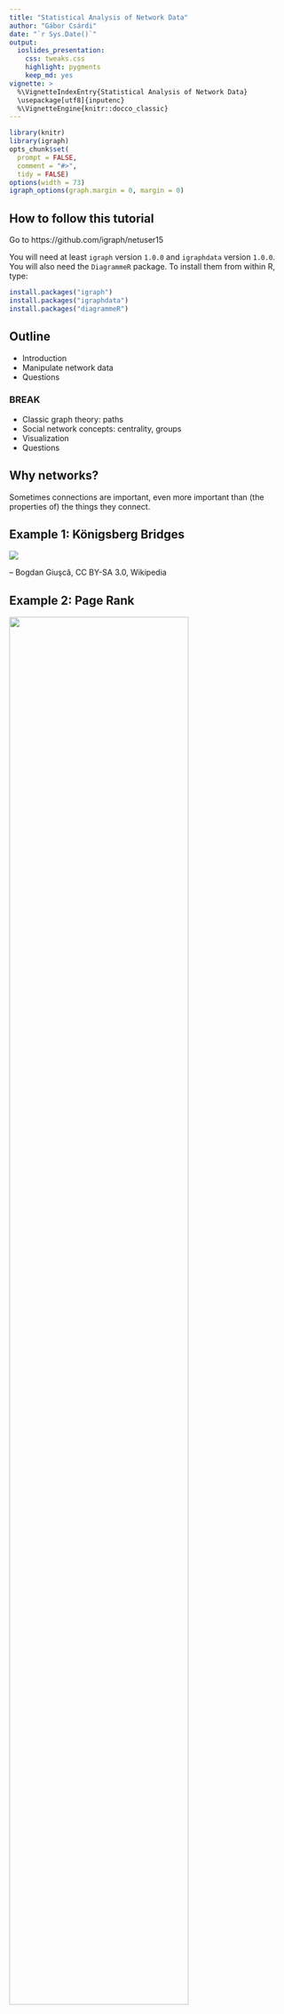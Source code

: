 ```yaml
---
title: "Statistical Analysis of Network Data"
author: "Gábor Csárdi"
date: "`r Sys.Date()`"
output:
  ioslides_presentation:
    css: tweaks.css
    highlight: pygments
    keep_md: yes
vignette: >
  %\VignetteIndexEntry{Statistical Analysis of Network Data}
  \usepackage[utf8]{inputenc}
  %\VignetteEngine{knitr::docco_classic}
---
```


```r
library(knitr)
library(igraph)
opts_chunk$set(
  prompt = FALSE,
  comment = "#>",
  tidy = FALSE)
options(width = 73)
igraph_options(graph.margin = 0, margin = 0)
```

## How to follow this tutorial

Go to https://github.com/igraph/netuser15

You will need at least `igraph` version `1.0.0` and `igraphdata` version
`1.0.0`. You will also need the `DiagrammeR` package. To install them
from within R, type:

```r
install.packages("igraph")
install.packages("igraphdata")
install.packages("diagrammeR")
```



## Outline

* Introduction
* Manipulate network data
* Questions

### BREAK

* Classic graph theory: paths
* Social network concepts: centrality, groups
* Visualization
* Questions

## Why networks?

Sometimes connections are important, even more important than
(the properties of) the things they connect.

## Example 1: Königsberg Bridges

![](images/Konigsberg_bridges.png)

-- Bogdan Giuşcă, CC BY-SA 3.0, Wikipedia

## Example 2: Page Rank

<img src="images/ILLUSTRATION3.PNG.png" width="80%">

http://computationalculture.net/article/what_is_in_pagerank

## Example 3: Matching Twitter to Facebook

![](images/twitter-facebook-branding2.png)

http://morganlinton.com/wp-content/uploads/2013/12/twitter-facebook-branding2.png

## Example 4: Detection of groups 

![](images/389px-Network_Community_Structure.svg.png)

https://en.wikipedia.org/wiki/Community_structure#/
media/File:Network_Community_Structure.svg

<!-- ## Example 5: Detection of unusual activity -->

<!-- Detection of dense parts of the network, that were not dense before. -->

## About igraph

* Network analysis library, written mostly in C/C++.
* Interface to R and Python
* https://github.com/igraph
* http://igraph.org
* Mailing list, stack overflow help.
* Open GitHub issues for bugs

# Creating and manipulating networks in R/igraph.

## What is a network or graph?

```r
set.seed(42)
library(igraph)
library(igraphdata)
data(karate)
par(mar=c(0,0,0,0))
plot(karate, margin = 0)
```

## More formally:

* `V`: set of vertices
* `E`: subset of ordered or unordered pairs of vertices. Multiset, really.

## Creating toy networks with `make_graph`

```r
library(igraph)
```

```r
toy1 <- make_graph(~ A - B, B - C - D, D - E:F:A, A:B - G:H)
toy1
```

----

```r
plot(toy1)
```

----

```r
toy2 <- make_graph(~ A -+ B, B -+ C -+ D +- A:B)
toy2
```

----

```r
plot(toy2)
```

## Printout of a graph

```r
toy2
```

`IGRAPH` means this is a graph object. Next, comes a four letter
code:

* `U` or `D` for undirected or directed
* `N` if the graph is named, always use named graphs for real data sets.
* `W` if the graph is weighted (has a `weight` edge attribute).
* `B` if the graph is bipartite (has a `type` vertex attribute).

## Attributes

```r
make_ring(5)
```

* Some graphs have a name (`name` graph attribute), that comes after
the two dashes.
* Then the variuos attributes are listed. Attributes
are metadata that is attached to the vertices, edges, or the graph
itself.
* `(v/c)` means that `name` is a vertex attribute, and it is
character.
* `(e/.)` means an edge attribute, `(g/.)` means a graph attribute

-----

```r
make_ring(5)
```
* Attribute types: `c` for character, `n` for numeric, `l` for
logical and `x` (complex) for anything else.
* igraph treats some attributes specially. Always start your non-special
attributes with an uppercase letter.

## Real network data

## Adjacency matrices

```r
A <- matrix(sample(0:1, 100, replace = TRUE), nrow = 10)
A
```

-----

```r
graph_from_adjacency_matrix(A)
```

## List of edges

```r
L <- matrix(sample(1:10, 20, replace = TRUE), ncol = 2)
L
```

-----

```r
graph_from_edgelist(L)
```

## Two tables, one for vertices, one for edges

```r
edges <- data.frame(
  stringsAsFactors = FALSE,
  from = c("BOS", "JFK", "LAX"),
  to   = c("JFK", "LAX", "JFK"),
  Carrier = c("United", "Jetblue", "Virgin America"),
  Departures = c(30, 60, 121)
)
vertices <- data.frame(
  stringsAsFactors = FALSE,
  name = c("BOS", "JFK", "LAX"),
  City = c("Boston, MA", "New York City, NY",
    "Los Angeles, CA")
)
```

-----

```r
edges
```

-----

```r
vertices
```

-----

```r
toy_air <- graph_from_data_frame(edges, vertices = vertices)
toy_air
```

----

The real US airports data set is in the `igraphdata` package:

```r
library(igraphdata)
data(USairports)
USairports
```

----

Converting it back to tables

```r
as_data_frame(toy_air, what = "edges")
```

-----

```r
as_data_frame(toy_air, what = "vertices")
```

-----

Long data frames

```r
as_long_data_frame(toy_air)
```

-----

Quickly look at the metadata, without conversion:

```r
V(USairports)[[1:5]]
```

----

```r
E(USairports)[[1:5]]
```

## Weighted graphs

Numbers (usually real) assigned to edges. E.g. number of departures,
or number of passengers.

![](images/graph6.png)

http://web.cecs.pdx.edu/~sheard/course/Cs163/Doc/Graphs.html

## Multigraphs

They have multiple (directed) edges between the
same pair of vertices. A graph that has no multiple edges
and no loop edges is a simple graph.

![](images/Multi-pseudograph.png)

https://en.wikipedia.org/wiki/Multigraph

Multi-graphs are nasty. Always check if your graph is a multi-graph.

-----

```r
is_simple(USairports)
sum(which_multiple(USairports))
sum(which_loop(USairports))
```

-----

`simplify()` creates a simple graph from a multigraph, in a flexible
way: you can specify what it should do with the edge attributes.

```r
air <- simplify(USairports, edge.attr.comb =
  list(Departures = "sum", Seats = "sum", Passengers = "sum", "ignore"))
is_simple(air)
summary(air)
``` 

## Querying and manipulating networks: the `[` and `[[` operators

The `[` operator treats the graph as an adjacency matrix.

```
    BOS JFK ANC EWR . . .
BOS   .   1   .   1
JFK   1   .   1   .
ANC   .   1   .   .
EWR   1   .   1   .
. . .
```
-----

The `[[` operator treats the graph as an adjacency list.

```r
BOS: JFK, LAX, EWR, MKE, PVD
JFK: BGR, BOS, SFO, BNA, BUF, SRQ, RIC RDU, MSP
LAX: DTW, MSY, LAS, FLL, STL,
. . .
```

## Queries

Does an edge exist?

```r
air["BOS", "JFK"]
air["BOS", "ANC"]
```

-----

Convert the graph to an adjacency matrix, or just a part of it:

```r
air[c("BOS", "JFK", "ANC"), c("BOS", "JFK", "ANC")]
```

For weighted graphs, query the edge weight:

```r
E(air)$weight <- E(air)$Passengers
air["BOS", "JFK"]
```

----

All adjacenct vertices of a vertex:

```r
air[["BOS"]]
```

----

```r
air[[, "BOS"]]
```

## Manipulation

Add an edge (and potentially set its weight):
```r
air["BOS", "ANC"] <- TRUE
air["BOS", "ANC"]
```

Remove an edge:
```r
air["BOS", "ANC"] <- FALSE
air["BOS", "ANC"]
```

----

Note that you can use all allowed indexing modes, e.g.
```r
g <- make_empty_graph(10)
g[-1, 1] <- TRUE
g
```
creates a star graph.

----

Add vertices to a graph:

```r
g <- make_ring(10) + 2
plot(g)
```

----

Add vertices with attributes:

```r
g <- make_(ring(10), with_vertex_(color = "grey")) +
  vertices(2, color = "red")
plot(g)
```

----

Add an edge

```r
g <- make_(star(10), with_edge_(color = "grey")) +
  edge(5, 6, color = "red")
plot(g)
```

----

Add a chain of edges

```r
g <- make_(empty_graph(5)) + path(1,2,3,4,5,1)
g2 <- make_(empty_graph(5)) + path(1:5, 1)
g
g2
```

## Exercise

Create the wheel graph.

```r
plot(make_star(11, center = 11, mode = "undirected") + path(1:10, 1))
```

## (A) solution

```r
make_star(11, center = 11, mode = "undirected") + path(1:10, 1)
```

## Vertex sequences

They are the key objects to manipulate graphs. Vertex sequences
can be created in various ways. Most frequently used ones:

|expression                 |result                            |
|:--------------------------|:---------------------------------|
|`V(air)`                   |All vertices.                     |
|`V(air)[1,2:5]`            |Vertices in these positions       |
|`V(air)[degree(air) < 2]`  |Vertices satisfying condition     |
|`V(air)[nei('BOS')]`       |Neighbors of a vertex             |
|`V(air)['BOS', 'JFK']`     |Select given vertices             |

## Edge sequences

The same for edges:

|expresssion                |result                                       |
|:--------------------------|:--------------------------------------------|
|`E(air)`                   |All edges.                                   |
|`E(air)[FL %--% CA]`       |Edges between two vertex sets                |
|`E(air)[FL %->% CA]`       |Edges between two vertex sets, directionally |
|`E(air, path = P)`         |Edges along a path                           |
|`E(air)[to('BOS')]`        |Incoming edges of a vertex                   |
|`E(air)[from('BOS')]`      |Outgoing edges of a vertex                   |

## Manipulate attributes via vertex and edge sequences

```r
FL <- V(air)[grepl("FL$", City)]
CA <- V(air)[grepl("CA$", City)]

V(air)$color <- "grey"
V(air)[FL]$color <- "blue"
V(air)[CA]$color <- "blue"
```

----

```r
E(air)[FL %--% CA]
E(air)$color <- "grey"
E(air)[FL %--% CA]$color <- "red"
```

## Quick look at metadata

```r
V(air)[[1:5]]
```

----

```r
E(air)[[1:5]]
```

# BREAK

## Paths


```r
set.seed(42)
g <- sample_gnp(12, 0.25)
l <- layout_nicely(g)
par(mar=c(0,0,0,0))
plot(g, margin = 0, layout = l)
```

## Paths

```r
pa <- V(g)[11, 2, 12, 8]
V(g)[pa]$color <- 'green'
E(g)$color <- 'grey'
E(g, path = pa)$color <- 'red'
E(g, path = pa)$width <- 3
par(mar=c(0,0,0,0))
plot(g, margin = 0, layout = l)
```

## Define a path in igraph

```r
set.seed(42)
g <- sample_gnp(12, 0.25)

pa <- V(g)[11, 2, 12, 8]

V(g)[pa]$color <- 'green'
E(g)$color <- 'grey'
E(g, path = pa)$color <- 'red'
E(g, path = pa)$width <- 3
```

----

```r
par(mar=c(0,0,0,0))
plot(g, margin = 0, layout = layout_nicely)
```

## Shortest paths

```r
set.seed(42)
g <- sample_gnp(12, 0.25)
pa <- V(g)[11, 2, 12, 8]
V(g)[pa]$color <- 'green'
E(g)$color <- 'grey'
E(g, path = pa)$color <- 'red'
E(g, path = pa)$width <- 3
par(mar=c(0,0,0,0))
plot(g, margin = 0, layout = layout_nicely)
```

----

Length of the shortest path: distance.
How many planes to get from `PBI` to `BDL`?

```r
air <- delete_edge_attr(air, "weight")
distances(air, 'PBI', 'ANC')
```

----

```r
sp <- shortest_paths(air, 'PBI', 'ANC', output = "both")
sp
air[[ sp$epath[[1]] ]]
```

----

```r
all_shortest_paths(air, 'PBI', 'ANC')$res
```

## Weighted paths

```r
wair <- simplify(USairports, edge.attr.comb = 
   list(Departures = "sum", Seats = "sum", Passangers = "sum",
        Distance = "first", "ignore"))
E(wair)$weight <- E(wair)$Distance
```

## Weighted (shortest) paths

```r
distances(wair, c('BOS', 'JFK', 'PBI', 'AZO'), 
                    c('BOS', 'JFK', 'PBI', 'AZO'))
```

----

```r
shortest_paths(wair, from = 'BOS', to = 'AZO')$vpath
all_shortest_paths(wair, from = 'BOS', to = 'AZO')$res
```

## Mean path length

```r
mean_distance(air)
air_dist_hist <- distance_table(air)
air_dist_hist
```

----

```r
barplot(air_dist_hist$res, names.arg = seq_along(air_dist_hist$res))
```

## Components

<img src="images/Pseudoforest.png" with="70%">

David Eppstein, public domain

```r

```

## Strongly connected components

<img src="images/scc.jpg" width="70%">

http://www.greatandlittle.com/studios/

----

```r
co <- components(air, mode = "weak")
co$csize
groups(co)[[2]]
```

----

```r
co <- components(air, mode = "strong")
co$csize
```

## Bow-tie structure of a directed graph

<img src="images/bowtie-page.png" width="65%">

http://webdatacommons.org/hyperlinkgraph/2012-08/topology.html

## Exercise

1. Extract the large (strongly) connected component from the
   airport graph, as a separate graph.
   Hint: `components()`, `induced_subgraph()`.
   How many airports are not in this component?

1. In the large connected component, which airport is better
   connected, `LAX` or `BOS`? I.e. what is the mean number of
   plane changes that are required if traveling to a uniformly
   randomly picked airport?

## (A) solution

```r
largest_component <- function(graph) {
  comps <- components(graph, mode = "strong")
  gr <- groups(comps)
  sizes <- vapply(gr, length, 1L)
  induced_subgraph(graph, gr[[ which.max(sizes) ]])
}
sc_air <- largest_component(air)
```

## (A) solution

```r
table(distances(sc_air, "BOS"))
table(distances(sc_air, "LAX"))
```

## (A) solution

```r
mean(as.vector(distances(sc_air, "BOS")))
mean(as.vector(distances(sc_air, "LAX")))
```

## Centrality

Finding important vertices in the network (family of concepts)

```r
par(mar=c(0,0,0,0))
plot(make_star(11))
```

## Centrality

```r
data(kite)
par(mar=c(0,0,0,0))
plot(kite)
```

## Classic centrality measures: degree

```r
V(kite)$label.cex <- 2
V(kite)$color <- V(kite)$frame.color <- "grey"
V(kite)$size <- 30
par(mar=c(0,0,0,0)) ; plot(kite)
```

-------

```r
d <- degree(kite)
par(mar = c(0,0,0,0))
plot(kite, vertex.size = 10 * d, vertex.label =
       paste0(V(kite)$name, ":", d))
```


## Classic centrality measures: closeness

1 / How many steps do you need to get there?

```r
cl <- closeness(kite)
```

-----

```r
par(mar=c(0,0,0,0)); plot(kite, vertex.size = 500 * cl)
```

## Classic centrality measures: betweenness

How many shortest paths goes through me

```r
btw <- betweenness(kite)
btw
```

-----

```r
par(mar=c(0,0,0,0)); plot(kite, vertex.size = 3 * btw)
```

## Eigenvector centrality

Typically for directed. Central vertex: it is cited by central vertices.

```r
ec <- eigen_centrality(kite)$vector
ec
cor(ec, d)
```

-----

```r
par(mar=c(0,0,0,0)); plot(kite, vertex.size = 20 * ec)
```

## Page Rank

Fixes the practical problems with eigenvector centrality

```r
page_rank(kite)$vector
```

## Clusters

Finding groups in networks. Dimensionality reduction. Community detection.

We want to find dense groups.

-----

<img src="images/communities1.png" width="70%">

## Clusters by hand

```r
graph <- make_graph( ~ A-B-C-D-A, E-A:B:C:D, 
                       F-G-H-I-F, J-F:G:H:I,
                       K-L-M-N-K, O-K:L:M:N,
                       P-Q-R-S-P, T-P:Q:R:S,
                       B-F, E-J, C-I, L-T, O-T, M-S,
                       C-P, C-L, I-L, I-P)
```

----

```r
par(mar=c(0,0,0,0)); plot(graph)
```

----

```r
flat_clustering <- make_clusters(
    graph,
    c(1,1,1,1,1,2,2,2,2,2,3,3,3,3,3,4,4,4,4,4))
```

-----

```r
flat_clustering
```

-----

```r
flat_clustering[[1]]
length(flat_clustering)
sizes(flat_clustering)
```

-----

```r
induced_subgraph(graph, flat_clustering[[1]])
```

## Hierarchical community structure

Typically produced by top-down or bottom-up clustering algorithms.

The outcome can be represented as a *dendrogram*,
a tree-like diagram that illustrates the order in which the clusters
are merged (in the bottom-up case) or split (in the top-down case).

-----

<img src="images/communities2.png" width="100%">

## Clustering quality measures

- External quality measures: require ground truth
- Internal quality measures: require assumption about *good*
clusters.

## External quality measures

Measure                       | Type       | Range      | igraph name
------------------------------|------------|------------|----------------
Rand index                    | similarity | 0 to 1     | `rand`
Adjusted Rand index           | similarity | -0.5 to 1  | `adjusted.rand`
Split-join distance           | distance   | 0 to 2n    | `split.join`
Variation of information      | distance   | 0 to log n | `vi` |
Normalized mutual information | similarity | 0 to 1     | `nmi`

## External quality measures

```r
data(karate)
karate
karate <- delete_edge_attr(karate, "weight")
```

-----

```r
ground_truth <- make_clusters(karate, V(karate)$Faction)
length(ground_truth)
ground_truth
```

## Exercise

Write a naive clustering method that classifies vertices
into two groups, based on two center vertices. Put the two
centers in separate clusters, and other vertices in the
cluster whose center is closer to it.

```r
cluster_naive2 <- function(graph, center1, center2) {
  # ...
}
```

## Solution

```r
cluster_naive2 <- function(graph, center1, center2) {
  dist <- distances(graph, c(center1, center2))
  cl <- apply(dist, 2, which.min)
  make_clusters(graph, cl)
}
dist_memb <- cluster_naive2(karate, 'John A', 'Mr Hi')
```

----

```r
dist_memb
```

## Rand index

Check if pairs of vertices are classified correctly

```r
rand_index <- compare(ground_truth, dist_memb, method = "rand")
rand_index
```

## Rand index

Random clusterings

```r
random_partition <- function(n, k = 2) { sample(k, n, replace = TRUE) }
total <- numeric(100)
for (i in seq_len(100)) {
  c1 <- random_partition(100)
  c2 <- random_partition(100)
  total[i] <- compare(c1, c2, method = "rand")
}
mean(total)
```

## Adjusted Rand index

```r
total <- numeric(100)
for (i in seq_len(100)) {
  c1 <- random_partition(100)
  c2 <- random_partition(100)
  total[i] <- compare(c1, c2, method = "adjusted.rand")
}
mean(total)
```

## Adjusted rand index

```r
compare(ground_truth, dist_memb, method = "adjusted.rand")
```

## Internal quality metrics: density

```r
edge_density(karate)
subgraph_density <- function(graph, vertices) {
  sg <- induced_subgraph(graph, vertices)
  edge_density(sg)
}
```

```r
subgraph_density(karate, ground_truth[[1]])
subgraph_density(karate, ground_truth[[2]])
```

## Internal quality metrics: modularity

Uses a null model

$$Q(G) = \frac{1}{2m} \sum_{i=1}^n \sum_{j=1}^n \left( A_{ij} - p_{ij} \right) \delta_{ij}$$

$A_{ij}$: Adjacency matrix

$\delta_{ij}$: $i$ and $j$ are in the same cluster

$p_{ij}$ expected value for an $(i,j)$ edge from the null model

## Modularity

Common null model: degree-sequence (configuration) model

$$Q(G) = \frac{1}{2m} \sum_{i=1}^n \sum_{j=1}^n \left( A_{ij} - \frac{k_i k_j}{2m} \right)
       \delta_{ij}$$

## Modularity in igraph

```r
modularity(ground_truth)
modularity(karate, membership(ground_truth))
```

----

Well behaving:

```r
modularity(karate, rep(1, gorder(karate)))
modularity(karate, seq_len(gorder(karate)))
```

## Heuristic algorithms

Edge-betweenness clustering

Exact modularity optimization

Greedy agglomerative algorithm to maximize modularity

## Edge-betweenness clustering

```r
dendrogram <- cluster_edge_betweenness(karate)
dendrogram
```

-----

```r
membership(dendrogram)
```

-----

```r
compare_all <- function(cl1, cl2) {
  methods <- eval(as.list(args(compare))$method)
  vapply(methods, compare, 1.0, comm1 = cl1, comm2 = cl2)
}
compare_all(dendrogram, ground_truth)
```

-----

```r
cluster_memb <- cut_at(dendrogram, no = 2)
compare_all(cluster_memb, ground_truth)
clustering <- make_clusters(karate, membership = cluster_memb)
```

----

```r
V(karate)[Faction == 1]$shape <- "circle"
V(karate)[Faction == 2]$shape <- "square"
par(mar=c(0,0,0,0)); plot(clustering, karate)
```

-----

```r
par(mar=c(0,0,0,0)); plot_dendrogram(dendrogram, direction = "downwards")
```

## Exact modularity maximization

```r
optimal <- cluster_optimal(karate)
modularity(clustering)
modularity(optimal)
modularity(ground_truth)
```

## Heuristic modularity optimization

```r
dend_fast <- cluster_fast_greedy(karate)
compare_all(dend_fast, ground_truth)
```

-----

```r
plot_dendrogram(dend_fast, direction = "downwards")
```

# Visualization

## Plotting parameters

Can be set globally:

```r
igraph_options(edge.color = "black")
data(karate) ; par(mar=c(0,0,0,0)); plot(karate)
```

-----

For a graph as an attribute:

```r
V(karate)$color <- "DarkOliveGreen"
V(karate)$label.color <- "white"
E(karate)$color <- "grey"
plot(karate)
```

-----

As an argument to `plot()`:
```r
plot(karate, edge.color = "black", vertex.color = "#00B7FF", vertex.label.color = "black")
```

## igraph color palettes

Can be set as a graph attribute:
```r
karate$palette <- categorical_pal(length(clustering))
plot(karate, vertex.color = membership(clustering))
```

Others: `r_pal()`, `sequential_pal()`, `diverging_pal()`.

## Graphical parameters

Vertices: `size`, `size`, `color`, `frame.color`, `shape` (circle, square, rectangle, pie, 
raster, none), `label`, `label.family`, `label.font`, `label.cex`, `label.dist`,
`label.degree`, `label.color`.

Edges: `color`, `width`, `arrow.size`, `arrow.width`, `lty`, `label`, 
`label.family`, `label.font`, `label.cex`, `label.color`, `label.x`, `label.y`,
`curved`, `arrow.mode`, `loop.angle`, `loop.angle2`.

Graph: `layout` (a numeric matrix), `margin`, `palette` (for vertex color),
`rescale`, `asp`, `frame`, `main` (title), `sub` (title), `xlab`, `ylab`.

## Vertex shapes

```r
shapes()
```

----

```r
shapes <- setdiff(shapes(), "")
g <- make_ring(length(shapes))
set.seed(42)
plot(g, vertex.shape=shapes, vertex.label=shapes, vertex.label.dist=1,
     vertex.size=15, vertex.size2=15,
     vertex.pie=lapply(shapes, function(x) if (x=="pie") 2:6 else 0),
     vertex.pie.color=list(heat.colors(5)))
```

## Layout algorithms

Layout lagorithm: place the vertices in a way, such that 

* nodes are distributed evenly
* edges have about the same length
* connected vertices are closer to each other
* edges are not crossing

This is really hard, often impossible!

## Force-directed algorithms

```r
lat <- make_lattice(c(5,5))
layout(rbind(1:2,3:4))
par(mar=c(0,0,0,0))
set.seed(42); plot(lat, layout = layout_with_fr(lat, niter = 1))
set.seed(42); plot(lat, layout = layout_with_fr(lat, niter = 5))
set.seed(42); plot(lat, layout = layout_with_fr(lat, niter = 10))
set.seed(42); plot(lat, layout = layout_with_fr(lat, niter = 20))
```

## Trees

```r
tree <- make_tree(20, 3)
plot(tree, layout=layout_as_tree)
```

----

```r
plot(tree, layout = layout_as_tree(tree, flip.y = FALSE))
```

----

```r
plot(tree, layout = layout_as_tree(tree, circular = TRUE))
```

----

```r
## Data taken from http://tehnick-8.narod.ru/dc_clients/
DC <- graph_from_literal("DC++" -+
                "LinuxDC++":"BCDC++":"EiskaltDC++":"StrongDC++":"DiCe!++",
                "LinuxDC++" -+ "FreeDC++", "BCDC++" -+ "StrongDC++",
                "FreeDC++" -+ "BMDC++":"EiskaltDC++",
                "StrongDC++" -+ "AirDC++":"zK++":"ApexDC++":"TkDC++",
                "StrongDC++" -+ "StrongDC++ SQLite":"RSX++",
                "ApexDC++" -+ "FlylinkDC++ ver <= 4xx",
                "ApexDC++" -+ "ApexDC++ Speed-Mod":"DiCe!++",
                "StrongDC++ SQLite" -+ "FlylinkDC++ ver >= 5xx",
                "ApexDC++ Speed-Mod" -+ "FlylinkDC++ ver <= 4xx",
                "ApexDC++ Speed-Mod" -+ "GreylinkDC++",
                "FlylinkDC++ ver <= 4xx" -+ "FlylinkDC++ ver >= 5xx",
                "FlylinkDC++ ver <= 4xx" -+ AvaLink,
                "GreylinkDC++" -+ AvaLink:"RayLinkDC++":"SparkDC++":PeLink)

## Use edge types
E(DC)$lty <- 1
E(DC)["BCDC++" %->% "StrongDC++"]$lty <- 2
E(DC)["FreeDC++" %->% "EiskaltDC++"]$lty <- 2
E(DC)["ApexDC++" %->% "FlylinkDC++ ver <= 4xx"]$lty <- 2
E(DC)["ApexDC++" %->% "DiCe!++"]$lty <- 2
E(DC)["StrongDC++ SQLite" %->% "FlylinkDC++ ver >= 5xx"]$lty <- 2
E(DC)["GreylinkDC++" %->% "AvaLink"]$lty <- 2

## Layers, as on the plot
layers <- list(c("DC++"),
               c("LinuxDC++", "BCDC++"),
               c("FreeDC++", "StrongDC++"),
               c("BMDC++", "EiskaltDC++", "AirDC++", "zK++", "ApexDC++",
                 "TkDC++", "RSX++"),
               c("StrongDC++ SQLite", "ApexDC++ Speed-Mod", "DiCe!++"),
               c("FlylinkDC++ ver <= 4xx", "GreylinkDC++"),
               c("FlylinkDC++ ver >= 5xx", "AvaLink", "RayLinkDC++",
                 "SparkDC++", "PeLink"))

## Check that we have all nodes
all(sort(unlist(layers)) == sort(V(DC)$name))

## Add some graphical parameters
V(DC)$color <- "white"
V(DC)$shape <- "rectangle"
V(DC)$size <- 20
V(DC)$size2 <- 10
V(DC)$label <- lapply(V(DC)$name, function(x)
                      paste(strwrap(x, 12), collapse="\n"))
E(DC)$arrow.size <- 0.5
```

```r
summary(DC)
lay1 <-  layout_with_sugiyama(DC, layers=apply(sapply(layers,
                        function(x) V(DC)$name %in% x), 1, which))
```

----

```r
par(mar = rep(0, 4))
plot(DC, layout = lay1$layout, vertex.label.cex = 0.5)
```

----

```r
plot(lay1$extd_graph, vertex.label.cex=0.5)
```

## Slightly bigger networks

```r
data(UKfaculty)
UKfaculty
```

----

```r
plot(UKfaculty, layout = layout_with_graphopt)
```

----

```r
cl_uk <- cluster_louvain(as.undirected(UKfaculty))
cl_gr <- contract(UKfaculty, mapping = cl_uk$membership)
E(cl_gr)$weight <- count_multiple(cl_gr)
cl_grs <- simplify(cl_gr)
E(cl_grs)$weight
```

----

```r
plot(cl_grs, edge.width = E(cl_grs)$weight / 200, edge.curved = .2)
```

----

```r
subs <- lapply(groups(cl_uk), induced_subgraph, graph = UKfaculty)
summary(subs[[1]])
```

----

```r
plot(subs[[1]])
```

## Exporting and importing graphs

`read_graph()` and `write_graph()`.

Imports: edge list, Pajek, GraphML, GML, DL, ...

Exports: edge list, Pajek, GraphML, GML, DOT, Leda, ...

Helpful packages: `rgexf`, `intergraph`, `DiagrammeR`, `networkD3`.

## The `networkD3` package

```r
library(networkD3)
d3_net <- simpleNetwork(as_data_frame(karate, what = "edges")[, 1:3])
d3_net
```

## The `DiagrammeR` package

```r
library(DiagrammeR)
```

----

```r
df_kar <- as_data_frame(karate, what = "both")
df_kar$vertices <- cbind(node = rownames(df_kar$vertices),
                         df_kar$vertices)
dg <- create_graph(
  nodes_df = df_kar$vertices,
  edges_df = df_kar$edges
)
render_graph(dg, width = 800, height = 600)
```

## How to export to Gephi

```r
library(rgexf)
df_fac <- as_data_frame(UKfaculty, what = "both")
df_fac$vertices <- cbind(seq_len(gorder(UKfaculty)), df_fac$vertices)
output <- "images/UKfaculty.gexf"
write.gexf(nodes = df_fac$vertices, edges = df_fac$edges[,1:2], 
           edgesAtt = df_fac$edges[,-(1:2), drop = FALSE],
           output = output)
```

## A network viz tutorial 

Highly recommended:

https://github.com/kateto/R-Network-Visualization-Workshop

# Questions?

### Ask a question: http://igraph.org/r/#help
### Report a bug: http://igraph.org/r/#contribute
